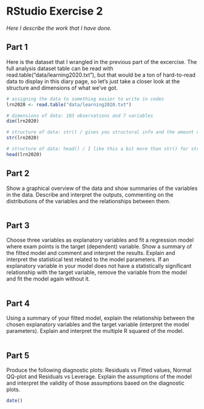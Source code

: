 # RStudio Exercise 2

*Here I describe the work that I have done.*

## Part 1 
Here is the dataset that I wrangled in the previous part of the excercise. The full analysis dataset table can be read with read.table("data/learning2020.txt"), but that would be a ton of hard-to-read data to display in this diary page, so let's just take a closer look at the structure and dimensions of what we've got.

```r
# assigning the data to something easier to write in codes
lrn2020 <- read.table("data/learning2020.txt")

# dimensions of data: 183 observations and 7 variables
dim(lrn2020)

# structure of data: str() / gives you structural info and the amount of obs. & variables
str(lrn2020)

# structure of data: head() / I like this a bit more than str() for structural info, easier to read!
head(lrn2020)

```
## Part 2 
Show a graphical overview of the data and show summaries of the variables in the data. Describe and interpret the outputs, commenting on the distributions of the variables and the relationships between them. 
```r


```
## Part 3
Choose three variables as explanatory variables and fit a regression model where exam points is the target (dependent) variable. Show a summary of the fitted model and comment and interpret the results. Explain and interpret the statistical test related to the model parameters. If an explanatory variable in your model does not have a statistically significant relationship with the target variable, remove the variable from the model and fit the model again without it. 
```r

```
## Part 4 
Using a summary of your fitted model, explain the relationship between the chosen explanatory variables and the target variable (interpret the model parameters). Explain and interpret the multiple R squared of the model.
```r

```
## Part 5 
Produce the following diagnostic plots: Residuals vs Fitted values, Normal QQ-plot and Residuals vs Leverage. Explain the assumptions of the model and interpret the validity of those assumptions based on the diagnostic plots.
```r
date()
```

